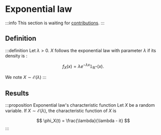# Exponential law

:::info
This section is waiting for [contributions](/contributing).
:::

## Definition

:::definition
Let $\lambda > 0$. $X$ follows the exponential law with parameter $\lambda$ if its density is :

$$
f_X(x) = \lambda e^{-\lambda x}\mathbb{1}_{\mathbb{R}^+}(x).
$$

We note $X \sim \mathcal{E}(\lambda)$
:::

## Results

:::proposition Exponential law's characteristic function
Let $X$ be a random variable. If $X \sim \mathcal E(\lambda)$, the characteristic function of $X$ is

$$
\phi_X(t) = \frac{\lambda}{\lambda - it}
$$
:::